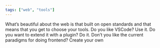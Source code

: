 ```yaml
---
tags: ["web", "tools"]
---
```


What’s beautiful about the web is that built on open standards and that means that you get to choose your tools. Do you like VSCode? Use it. Do you want to extend it with a plugin? Do it. Don’t you like the current paradigms for doing frontend? Create your own